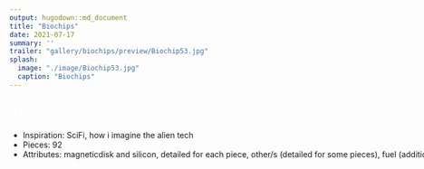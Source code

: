 ```yaml
---
output: hugodown::md_document
title: "Biochips"
date: 2021-07-17
summary: ''
trailer: "gallery/biochips/preview/Biochip53.jpg"
splash:
  image: "./image/Biochip53.jpg"
  caption: "Biochips"
---
```


<style>
.splash-caption-tweak {
  letter-spacing: 10px;
  font-weight: 700;
  font-size: 200%;
  color: black;
}

h2, h5, small {color: white;}
.full-width {
  width: 100vw;
  height: 100px;
  margin-bottom: 40px;
}

</style>

<div class="full-width">

## About

+ Inspiration: SciFi, how i imagine the alien tech
+ Pieces: 92
+ Attributes: magneticdisk and silicon, detailed for each piece, other/s (detailed for some pieces), fuel (additional feature extra rare)
</div>


